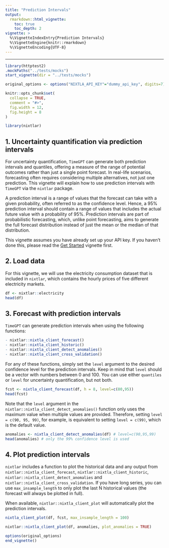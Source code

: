 ```yaml
---
title: "Prediction Intervals"
output: 
  rmarkdown::html_vignette:
    toc: true 
    toc_depth: 2
vignette: >
  %\VignetteIndexEntry{Prediction Intervals}
  %\VignetteEngine{knitr::rmarkdown}
  %\VignetteEncoding{UTF-8}
---
```


---
```r
library(httptest2)
.mockPaths("../tests/mocks")
start_vignette(dir = "../tests/mocks")

original_options <- options("NIXTLA_API_KEY"="dummy_api_key", digits=7)

knitr::opts_chunk$set(
  collapse = TRUE,
  comment = "#>", 
  fig.width = 12, 
  fig.height = 8
)
```

```r
library(nixtlar)
```

## 1. Uncertainty quantification via prediction intervals  
For uncertainty quantification, `TimeGPT` can generate both prediction intervals and quantiles, offering a measure of the range of potential outcomes rather than just a single point forecast. In real-life scenarios, forecasting often requires considering multiple alternatives, not just one prediction. This vignette will explain how to use prediction intervals with `TimeGPT` via the `nixtlar` package.

A prediction interval is a range of values that the forecast can take with a given probability, often referred to as the confidence level. Hence, a 95% prediction interval should contain a range of values that includes the actual future value with a probability of 95%. Prediction intervals are part of probabilistic forecasting, which, unlike point forecasting, aims to generate the full forecast distribution instead of just the mean or the median of that distribution.

This vignette assumes you have already set up your API key. If you haven't done this, please read the [Get Started](https://nixtla.github.io/nixtlar/articles/get-started.html) vignette first. 

## 2. Load data 
For this vignette, we will use the electricity consumption dataset that is included in `nixtlar`, which contains the hourly prices of five different electricity markets. 

```r
df <- nixtlar::electricity
head(df)
```

## 3. Forecast with prediction intervals
`TimeGPT` can generate prediction intervals when using the following functions: 

```r
- nixtlar::nixtla_client_forecast()
- nixtlar::nixtla_client_historic() 
- nixtlar::nixtla_client_detect_anomalies()
- nixtlar::nixtla_client_cross_validation()
```

For any of these functions, simply set the `level` argument to the desired confidence level for the prediction intervals. Keep in mind that `level` should be a vector with numbers between 0 and 100. You can use either `quantiles` or `level` for uncertainty quantification, but not both. 

```r
fcst <- nixtla_client_forecast(df, h = 8, level=c(80,95))
head(fcst)
```

Note that the `level` argument in the `nixtlar::nixtla_client_detect_anomalies()` function only uses the maximum value when multiple values are provided. Therefore, setting `level = c(90, 95, 99)`, for example, is equivalent to setting `level = c(99)`, which is the default value.

```r
anomalies <- nixtla_client_detect_anomalies(df) # level=c(90,95,99)
head(anomalies) # only the 99% confidence level is used 
```

## 4. Plot prediction intervals 
`nixtlar` includes a function to plot the historical data and any output from `nixtlar::nixtla_client_forecast`, `nixtlar::nixtla_client_historic`, `nixtlar::nixtla_client_detect_anomalies` and `nixtlar::nixtla_client_cross_validation`. If you have long series, you can use `max_insample_length` to only plot the last N historical values (the forecast will always be plotted in full). 

When available, `nixtlar::nixtla_client_plot` will automatically plot the prediction intervals. 

```r
nixtla_client_plot(df, fcst, max_insample_length = 100)
```

```r
nixtlar::nixtla_client_plot(df, anomalies, plot_anomalies = TRUE)
```

```r
options(original_options)
end_vignette()
```


